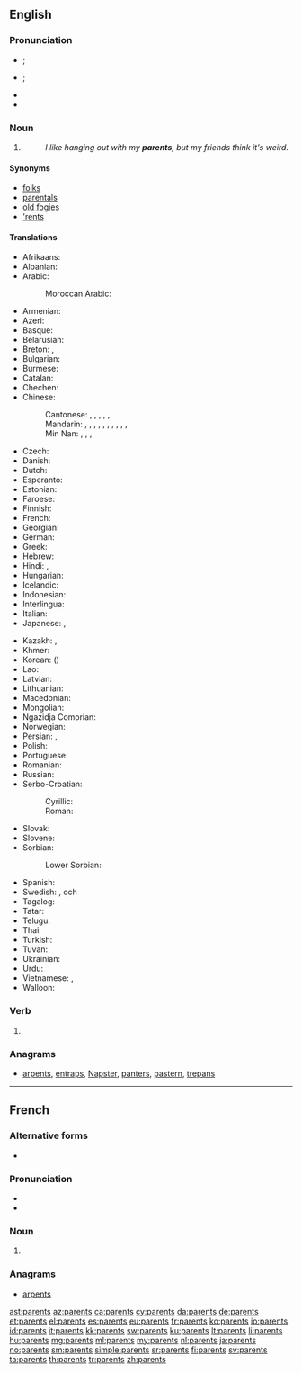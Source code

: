 ==English==

===Pronunciation===
* {{a|GenAm}} {{IPA|/ˈpɛɹənts/|/ˈpæɹənts/|lang=en}}; {{enPR|pârʹ-ənts|părʹ-ənts}}
* {{a|RP}} {{IPA|/ˈpɛəɹənts/|lang=en}}; {{enPR|pârʹ-ənts}}
* {{audio|en-us-parents.ogg|Audio (US)|lang=en}}
* {{audio|En-uk-parents.ogg|Audio (UK)|lang=en}}

===Noun===
{{head|en|plural}}

# {{plural of|parent|lang=en}}
#: ''I like hanging out with my '''parents''', but my friends think it's weird.''

====Synonyms====
* [[folks]]
* [[parentals]]
* [[old fogies]]
* [['rents]]

====Translations====
{{trans-top|one's mother and father}}
* Afrikaans: {{t|af|ouers|p}}
* Albanian: {{t|sq|prind|m-p|alt=prindër}}
* Arabic: {{t|ar|وَالِدَيْن|m-p}} {{qualifier|dual}}
*: Moroccan Arabic: {{t|ary|والْدين|m|tr=wældin}}
* Armenian: {{t+|hy|ծնող|alt=ծնողներ|sc=Armn}}
* Azeri: {{t+|az|valideyn|p}}
* Basque: {{t+|eu|guraso}}
* Belarusian: {{t|be|бацька|m-p|tr=bacʹkí|alt=бацькі}}
* Breton: {{t+|br|tud|p}}, {{t+|br|kerent|p}}
* Bulgarian: {{t+|bg|родител|m-p|alt=роди́тели|sc=Cyrl}}
* Burmese: {{t+|my|မိဘ|tr=mi. ba.|sc=Mymr}}
* Catalan: {{t+|ca|pares|m-p}}
* Chechen: {{t-needed|ce}}
* Chinese:
*: Cantonese: {{t|yue|父母|tr=fu6 mou5|sc=Hani}}, {{t|yue|雙親|sc=Hani}}, {{t|yue|双亲|tr=soeng1 can1|sc=Hani}}, {{t|yue|爹娘|tr=de1 noeng4|sc=Hani}}, {{t|yue|爺娘|sc=Hani}}, {{t|yue|爷娘|tr=je4 noeng4|sc=Hani}} {{qualifier|archaic}}
*: Mandarin: {{t+|cmn|父母|tr=fùmǔ|sc=Hani}}, {{t+|cmn|爸媽|sc=Hani}}, {{t|cmn|爸妈|tr=bàmā|sc=Hani}}, {{t|cmn|雙親|sc=Hani}}, {{t+|cmn|双亲|tr=shuāngqīn|sc=Hani}}, {{t+|cmn|怙恃|tr=hùshì|sc=Hani}} {{qualifier|classical}}, {{t+|cmn|爹娘|tr=diēniáng|sc=Hani}}, {{t|cmn|爺娘|sc=Hani}}, {{t|cmn|爷娘|tr=yéniáng|sc=Hani}} {{qualifier|archaic}}, {{t+|cmn|爹媽|sc=Hani}}, {{t+|cmn|爹妈|tr=diēmā|sc=Hani}}
*: Min Nan: {{t+|nan|爸母|tr=pē-bú|sc=Hani}}, {{t+|nan|父母|tr=hū-bió|sc=Hani}}, {{t+|nan|雙親|sc=Hani}}, {{t|nan|双亲|tr=siang-chhin|sc=Hani}}
* Czech: {{t|cs|rodiče|p}}
* Danish: {{t+|da|forældre|c-p}}
* Dutch: {{t+|nl|ouders|m-p}}
* Esperanto: {{t|eo|gepatroj|p}}
* Estonian: {{t|et|vanemad}}
* Faroese: {{t|fo|foreldur|n-p}}
* Finnish: {{t+|fi|vanhemmat|p}}
* French: {{t+|fr|parents|m-p}}
* Georgian: {{t|ka|მშობლები|sc=Geor}}
* German: {{t+|de|Eltern|m-p}}
* Greek: {{t+|el|γονέας|m-p|alt=γονείς|sc=Grek}}
* Hebrew: {{t|he|הורים|m-p}}
* Hindi: {{t|hi|माता-पिता|p|tr=mātā-pitā|sc=Deva}}, {{t|hi|मां-बाप|p|tr=mā̃-bāp|sc=Deva}}
* Hungarian: {{t+|hu|szülők|p}}
* Icelandic: {{t+|is|foreldrar|m-p}}
* Indonesian: {{t+|id|orangtua}}
* Interlingua: {{t|ia|parentes}}
* Italian: {{t+|it|genitori|m-p}}
* Japanese: {{t+|ja|両親|tr=りょうしん, ryōshin|sc=Jpan}}, {{t+|ja|父母|tr=ふぼ, fubo|sc=Jpan}}
{{trans-mid}}
* Kazakh: {{t+|kk|ата-ана|sc=Cyrl}}, {{t|kk|әке-шеше|sc=Cyrl}}
* Khmer: {{t|km|ឪពុកម្ដាយ|tr=əv puk mdaay|sc=Khmr}}
* Korean: {{t+|ko|부모|sc=Kore}} ({{t+|ko|父母|sc=Kore}})
* Lao: {{t|lo|ພໍ່ແມ່|tr=phöö mëë|sc=Laoo}}
* Latvian: {{t|lv|vecāki|m-p}}
* Lithuanian: {{t+|lt|tėvai|m-p}}
* Macedonian: {{t|mk|родител|m-p|alt=роди́тели|sc=Cyrl}}
* Mongolian: {{t|mn|эцэг эх|sc=Cyrl}}
* Ngazidja Comorian: {{t|zdj|wazee|c2}}
* Norwegian: {{t|no|foreldre|p}}
* Persian: {{t|fa|[[پدر]] [[و]] [[مادر]]|tr=pedar va mâdar|sc=fa-Arab}}, {{t+|fa|والدین|tr=vâlideyn|sc=fa-Arab}}
* Polish: {{t+|pl|rodzice|p}}
* Portuguese: {{t+|pt|pais}}
* Romanian: {{t+|ro|părinte|m-p|alt=părinți}}
* Russian: {{t+|ru|родитель|alt=роди́тели|m-p}}
* Serbo-Croatian:
*: Cyrillic: {{t|sh|родитељ|p|alt=родитељи}}
*: Roman: {{t+|sh|roditelj|p|alt=roditelji}}
* Slovak: {{t+|sk|rodič|m-p|alt=rodičia}}
* Slovene: {{t|sl|starš|m-p|alt=starši}}
* Sorbian:
*: Lower Sorbian: {{t|dsb|starjejšej|d}}
* Spanish: {{t+|es|padres|m-p}}
* Swedish: {{t+|sv|förälder|alt=föräldrar|p}}, {{t+|sv|mor}} och {{t+|sv|far}}
* Tagalog: {{t+|tl|magulang}}
* Tatar: {{t+|tt|ата-ана|sc=Cyrl}}
* Telugu: {{t+|te|తల్లిదండ్రులు|tr=tallidaNDrulu}}
* Thai: {{t|th|พ่อแม่|tr=pôr mâe|sc=Thai}}
* Turkish: {{t+|tr|ebeveyn}}
* Tuvan: {{t|tyv|ада-ие|tr=ada-ije}}
* Ukrainian: {{t+|uk|батько|p|tr=batʹký|alt=батьки}}
* Urdu: {{t|ur|ماں باپ|p|tr=mā̃ bāp|sc=ur-Arab}}
* Vietnamese: {{t+|vi|bố mẹ}}, {{t+|vi|cha mẹ}}
* Walloon: {{t+|wa|parints|m-p}}
{{trans-bottom}}

===Verb===
{{head|en|verb form}}

# {{en-third-person singular of|parent}}

===Anagrams===
* [[arpents#English|arpents]], [[entraps#English|entraps]], [[Napster#English|Napster]], [[panters#English|panters]], [[pastern#English|pastern]], [[trepans#English|trepans]]

----

==French==

===Alternative forms===
* {{qualifier|archaic}} {{l|fr|parens}}

===Pronunciation===
* {{audio|Fr-parents.ogg|Audio|lang=fr}}
* {{IPA|/paʁɔ̃/|lang=fr}}

===Noun===
{{head|fr|plural|g=m}}

# {{plural of|parent|lang=fr}}

===Anagrams===
* [[arpents#French|arpents]]

[[ast:parents]]
[[az:parents]]
[[ca:parents]]
[[cy:parents]]
[[da:parents]]
[[de:parents]]
[[et:parents]]
[[el:parents]]
[[es:parents]]
[[eu:parents]]
[[fr:parents]]
[[ko:parents]]
[[io:parents]]
[[id:parents]]
[[it:parents]]
[[kk:parents]]
[[sw:parents]]
[[ku:parents]]
[[lt:parents]]
[[li:parents]]
[[hu:parents]]
[[mg:parents]]
[[ml:parents]]
[[my:parents]]
[[nl:parents]]
[[ja:parents]]
[[no:parents]]
[[sm:parents]]
[[simple:parents]]
[[sr:parents]]
[[fi:parents]]
[[sv:parents]]
[[ta:parents]]
[[th:parents]]
[[tr:parents]]
[[zh:parents]]